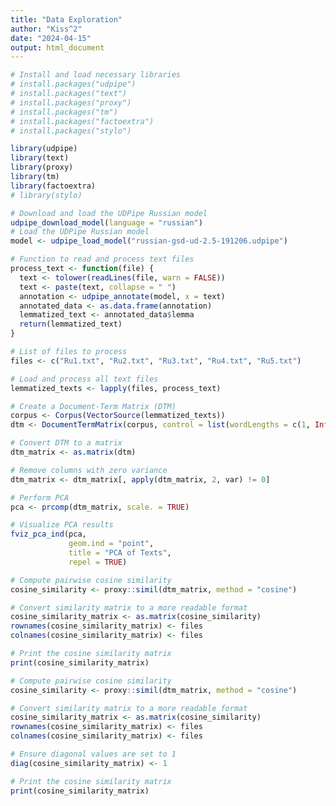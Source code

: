 ```yaml
---
title: "Data Exploration"
author: "Kiss^2"
date: "2024-04-15"
output: html_document
---
```


```r
# Install and load necessary libraries
# install.packages("udpipe")
# install.packages("text")
# install.packages("proxy")
# install.packages("tm")
# install.packages("factoextra")
# install.packages("stylo")

library(udpipe)
library(text)
library(proxy)
library(tm)
library(factoextra)
# library(stylo)

```

```r
# Download and load the UDPipe Russian model
udpipe_download_model(language = "russian")
# Load the UDPipe Russian model
model <- udpipe_load_model("russian-gsd-ud-2.5-191206.udpipe")

# Function to read and process text files
process_text <- function(file) {
  text <- tolower(readLines(file, warn = FALSE))
  text <- paste(text, collapse = " ")
  annotation <- udpipe_annotate(model, x = text)
  annotated_data <- as.data.frame(annotation)
  lemmatized_text <- annotated_data$lemma
  return(lemmatized_text)
}

# List of files to process
files <- c("Ru1.txt", "Ru2.txt", "Ru3.txt", "Ru4.txt", "Ru5.txt")

# Load and process all text files
lemmatized_texts <- lapply(files, process_text)

# Create a Document-Term Matrix (DTM)
corpus <- Corpus(VectorSource(lemmatized_texts))
dtm <- DocumentTermMatrix(corpus, control = list(wordLengths = c(1, Inf)))

# Convert DTM to a matrix
dtm_matrix <- as.matrix(dtm)

# Remove columns with zero variance
dtm_matrix <- dtm_matrix[, apply(dtm_matrix, 2, var) != 0]
```



```r

# Perform PCA
pca <- prcomp(dtm_matrix, scale. = TRUE)

# Visualize PCA results
fviz_pca_ind(pca,
             geom.ind = "point",
             title = "PCA of Texts",
             repel = TRUE)

# Compute pairwise cosine similarity
cosine_similarity <- proxy::simil(dtm_matrix, method = "cosine")

# Convert similarity matrix to a more readable format
cosine_similarity_matrix <- as.matrix(cosine_similarity)
rownames(cosine_similarity_matrix) <- files
colnames(cosine_similarity_matrix) <- files

# Print the cosine similarity matrix
print(cosine_similarity_matrix)

```


```r
# Compute pairwise cosine similarity
cosine_similarity <- proxy::simil(dtm_matrix, method = "cosine")

# Convert similarity matrix to a more readable format
cosine_similarity_matrix <- as.matrix(cosine_similarity)
rownames(cosine_similarity_matrix) <- files
colnames(cosine_similarity_matrix) <- files

# Ensure diagonal values are set to 1
diag(cosine_similarity_matrix) <- 1

# Print the cosine similarity matrix
print(cosine_similarity_matrix)
```
















